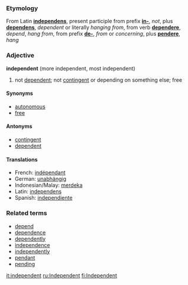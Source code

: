 ===Etymology===
From Latin '''[[independens]]''', present participle from prefix '''[[in-]]''', ''not'', plus '''[[dependens]]''', ''dependent'' or literally ''hanging from'', from verb '''[[dependere]]''', ''depend'', ''hang from'', from prefix '''[[de-]]''', ''from'' or ''concerning'', plus '''[[pendere]]''', ''hang''

===Adjective===
'''independent''' (more independent, most independent)

# not [[dependent]]; not [[contingent]] or depending on something else; free

====Synonyms====
*[[autonomous]]
*[[free]]

====Antonyms====
*[[contingent]]
*[[dependent]]

====Translations====
*French:  [[indépendant]]
*German:  [[unabhängig]]
*Indonesian/Malay: [[merdeka]]
*Latin: [[independens]]
*Spanish: [[independiente]]

===Related terms===
*[[depend]]
*[[dependence]]
*[[dependently]]
*[[independence]]
*[[independently]]
*[[pendant]]
*[[pending]]

[[it:independent]]
[[ru:Independent]]
[[fi:Independent]]